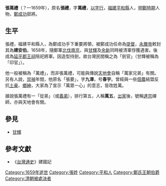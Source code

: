 {{Infobox_person
|Name=張禮
|image=張萬禮像.jpg

|image_caption=張萬禮像，攝於延平郡王祠。

| birth_place = [[明朝|大明]][[福建|福建]][[平和|平和]]

| death_date                = 1659年
}}

'''張萬禮'''（？—1659年），原名'''張禮'''，字'''萬禮'''，[[以字行|以字行]]，[[福建|福建]][[平和县|平和縣]]人，[[明鄭時期|明鄭時期]]人物，[[鄭成功|鄭成功]]部將。

==生平==
張禮，福建平和縣人，為鄭成功手下重要將領，被鄭成功任命為[[提督|提督]]，[[永曆帝|永曆帝]]敕封其為'''建安伯'''。1658年，隨鄭軍[[北伐|北伐]][[南京|南京]]，與[[甘輝|甘輝]]及[[余新|余新]]同時被清軍俘獲遇害。後成為[[延平郡王祠|延平郡王祠]]陪祀將軍。因造型持劍，故台灣民間稱之為「劍官」（甘輝被稱為「印官」）。

他一般被稱為「萬禮」，而非張萬禮，可能與傳說[[天地會|天地會]]自稱「萬家兄弟」有關。另有人說，[[崇禎|崇禎]]年間，他原名「張要」，字'''九澤'''，号'''春宇'''。曾經與一些[[佃農|佃農]]結盟反抗[[土豪|土豪]]、[[鄉紳|鄉紳]]，大家為了宣示「萬眾一心」的意志，皆改姓萬。

據說張萬禮有一「從弟」（或[[義弟|義弟]]），排行第五，人稱'''萬五'''，[[出家|出家]]後，號稱[[達宗|達宗]]禪師，亦與天地會有關。

==參見==
*[[甘輝|甘輝]]

==參考文獻==
*《[[台灣通史|台灣通史]]》建國記

[[Category:1659年逝世|Category:1659年逝世]]
[[Category:張姓|Category:張姓]]
[[Category:平和人|Category:平和人]]
[[Category:鄭氏王朝伯爵|Category:鄭氏王朝伯爵]]
[[Category:清朝被處決者|Category:清朝被處決者]]